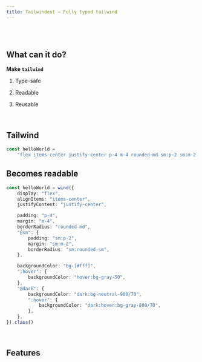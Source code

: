 ```yaml
---
title: Tailwindest – Fully typed tailwind
---
```



<MainHeader />

<br />
<br />

## What can it do?

**Make `tailwind`**

1. <Underline>Type-safe</Underline>

2. <Underline>Readable</Underline>

3. <Underline>Reusable</Underline>

<br />

## Tailwind

```ts /helloWorld/
const helloWorld =
    "flex items-center justify-center p-4 m-4 rounded-md sm:p-2 sm:m-2 sm:rounded-sm bg-[#fff] hover:bg-gray-50 dark:bg-neutral-900/70 dark:hover:bg-gray-800/70"
```

## Becomes readable

```ts /helloWorld/ /wind/ /class/
const helloWorld = wind({
    display: "flex",
    alignItems: "items-center",
    justifyContent: "justify-center",

    padding: "p-4",
    margin: "m-4",
    borderRadius: "rounded-md",
    "@sm": {
        padding: "sm:p-2",
        margin: "sm:m-2",
        borderRadius: "sm:rounded-sm",
    },

    backgroundColor: "bg-[#fff]",
    ":hover": {
        backgroundColor: "hover:bg-gray-50",
    },
    "@dark": {
        backgroundColor: "dark:bg-neutral-900/70",
        ":hover": {
            backgroundColor: "dark:hover:bg-gray-800/70",
        },
    },
}).class()
```

<br />

## Features

<MainFeatures />

